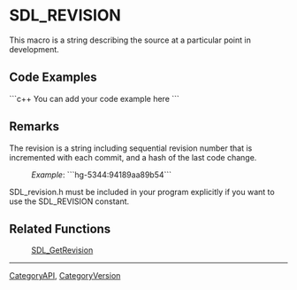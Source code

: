 
= SDL_REVISION =
This macro is a string describing the source at a particular point in development.


== Code Examples ==
```c++
You can add your code example here
```

== Remarks ==
<!-- #The following is included on SDL_GetRevision.  Any changes between these comments will be reflected on those pages.  Please use caution when editing.  Start Include here. -->
The revision is a string including sequential revision number that is incremented with each commit, and a hash of the last code change.
: ''Example'':  ```hg-5344:94189aa89b54```
<!-- #End Include here -->

SDL_revision.h must be included in your program explicitly if you want to use the SDL_REVISION constant.

== Related Functions ==
:[[SDL_GetRevision]]

----
[[CategoryAPI]], [[CategoryVersion]]
